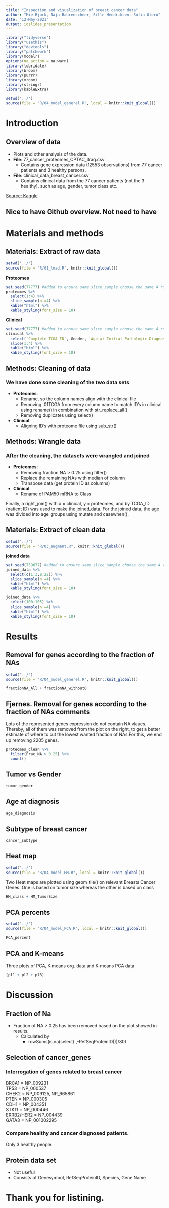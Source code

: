 ```yaml
---
title: "Inspection and visualization of breast cancer data"
author: "Mie Bjork, Naja Bahrenscheer, Sille Hendriksen, Sofia Otero"
date: "12-May-2021"
output: ioslides_presentation
---
```


```r
library("tidyverse")
library("usethis")
library("devtools")
library("patchwork")
library(modelr)
options(na.action = na.warn)
library(lubridate)
library(broom)
library(purrr)
library(vroom)
library(stringr)
library(kableExtra)
```

```r
setwd('../')
source(file = "R/04_model_generel.R", local = knitr::knit_global())
```

# Introduction 
## Overview of data
- Plots and other analysis of the data. 
- **File**: 77_cancer_proteomes_CPTAC_itraq.csv
  - Contains gene expression data (12553 observations) from 77 cancer patients and 3 healthy persons.
- **File**: clinical_data_breast_cancer.csv
  - Contains clinical data from the 77 cancer patients (not the 3 healthy), such as age, gender, tumor class etc.
  
[Source: Kaggle](https://www.kaggle.com/piotrgrabo/breastcancerproteomes#clinical_data_breast_cancer.csv)  

## Nice to have Github overview. Not need to have

# Materials and methods
## Materials: Extract of raw data
```r
setwd('../')
source(file = "R/01_load.R", knitr::knit_global())
```

**Proteomes**
```r
set.seed(77777) #added to ensure same slice_sample choose the same 4 rows each time.
proteomes %>%
  select(1:4) %>%
  slice_sample(n =4) %>%
  kable("html") %>%
  kable_styling(font_size = 10)
```

**Clinical**
```r
set.seed(77777) #added to ensure same slice_sample choose the same 4 rows each time.
clinical %>%
  select(`Complete TCGA ID`, Gender, `Age at Initial Pathologic Diagnosis`, Tumor, `PAM50 mRNA`) %>% #add flere columns if relevant
  slice(1:4) %>%
  kable("html") %>%
  kable_styling(font_size = 10)
```


## Methods: Cleaning of data
### We have done some cleaning of the two data sets 
- **Proteomes**: 
  - Rename, so the column names align with the clinical file
  - Removing .01TCGA from every column name to match ID's in clinical using rename() in combination with str_replace_all()
  - Removing duplicates using select() 
  
- **Clinical**: 
  - Aligning ID's with proteome file using sub_str()


## Methods: Wrangle data
### After the cleaning, the datasets were wrangled and joined
- **Proteomes**: 
  - Removing fraction NA > 0.25 using filter()
  - Replace the remaining NAs with median of column
  - Transpose data (get protein ID as columns)

- **Clinical**:
  - Rename of PAM50 mRNA to Class

Finally, a right_join() with x = clinical, y = proteomes, and by TCGA_ID (patient ID) was used to make the joined_data. For the joined data, the age was divided into age_groups using mutate and casewhen().

## Materials: Extract of clean data
```r
setwd('../')
source(file = "R/03_augment.R", knitr::knit_global())
```

**joined data**
```r
set.seed(759677) #added to ensure same slice_sample choose the same 4 rows each time.
joined_data %>%
  select(c(1:3,8,22)) %>%
  slice_sample(n =4) %>%
  kable("html") %>%
  kable_styling(font_size = 10)

joined_data %>%
  select(100:105) %>%
  slice_sample(n =4) %>%
  kable("html") %>%
  kable_styling(font_size = 10)
```

# Results
## Removal for genes according to the fraction of NAs
```r
setwd('../')
source(file = "R/04_model_generel.R", knitr::knit_global())

fractionNA_All + fractionNA_without0
```

## Fjernes. Removal for genes according to the fraction of NAs comments
Lots of the represented genes expression do not contain NA vlaues. Thereby, all of them was removed from the plot on the right, to get a better estimate of where to cut the lowest wanted fraction of NAs.For this, we end up removing 2205 genes.
```r
proteomes_clean %>%
  filter(Frac_NA > 0.25) %>%
  count()
```

## Tumor vs Gender
```r
tumor_gender
```

## Age at diagnosis
```r
age_diagnosis
```

## Subtype of breast cancer
```r
cancer_subtype
```


## Heat map
```r
setwd('../')
source(file = "R/04_model_HM.R", local = knitr::knit_global())
```

Two Heat maps are plotted using geom_tile() on relevant Breasts Cancer Genes. One is based on tumor size whereas the other is based on class
```r
HM_class + HM_TumorSize
```

## PCA percents
```r
setwd('../')
source(file = "R/04_model_PCA.R", local = knitr::knit_global())
```

```r
PCA_percent
```

## PCA and K-means
Three plots of PCA, K-means org. data and K-means PCA data
```r
(pl1 + pl2 + pl3) 
```

# Discussion
## Fraction of Na
- Fraction of NA > 0.25 has been removed based on the plot showed in results. 
  - Calculated by
    - rowSums(is.na(select(.,-RefSeqProteinID)))/80)


## Selection of cancer_genes
### Interrogation of genes related to breast cancer \
BRCA1 = NP_009231 \
TP53 = NP_000537 \
CHEK2 = NP_009125, NP_665861 \
PTEN = NP_000305 \
CDH1 = NP_004351 \
STK11 = NP_000446 \
ERRB2/HER2 = NP_004439 \
GATA3 = NP_001002295 \

### Compare healthy and cancer diagnosed patients.
Only 3 healthy people.

## Protein data set
- Not useful
- Consists of Genesymbol, RefSeqProteinID, Species, Gene Name


# Thank you for listining. 
